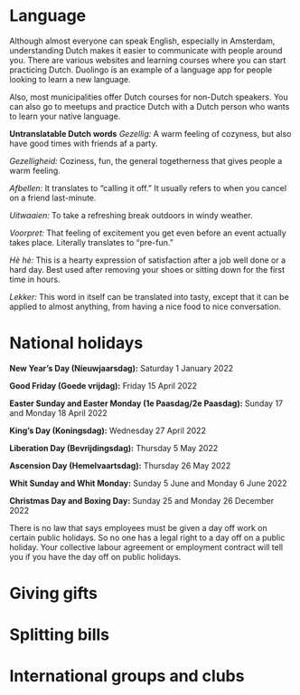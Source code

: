 # Language 
Although almost everyone can speak English, especially in Amsterdam, understanding Dutch makes it easier to communicate with people around you. There are various websites and learning courses where you can start practicing Dutch. Duolingo is an example of a language app for people looking to learn a new language. 

Also, most municipalities offer Dutch courses for non-Dutch speakers. You can also go to meetups and practice Dutch with a Dutch person who wants to learn your native language. 

**Untranslatable Dutch words**
*Gezellig:*	A warm feeling of cozyness, but also have good times with friends af a party.

*Gezelligheid:* Coziness, fun, the general togetherness that gives people a warm feeling.

*Afbellen:* It translates to “calling it off.” It usually refers to when you cancel on a friend last-minute.

*Uitwaaien:*	To take a refreshing break outdoors in windy weather.

*Voorpret:*	That feeling of excitement you get even before an event actually takes place. Literally translates to “pre-fun.”

*Hè hè:* This is a hearty expression of satisfaction after a job well done or a hard day. Best used after removing your shoes or sitting down for the first time in hours.

*Lekker:* This word in itself can be translated into tasty, except that it can be applied to almost anything, from having a nice food to nice conversation.
# National holidays 
**New Year’s Day (Nieuwjaarsdag):** Saturday 1 January 2022

**Good Friday (Goede vrijdag):** Friday 15 April 2022

**Easter Sunday and Easter Monday (1e Paasdag/2e Paasdag):** Sunday 17 and Monday 18 April 2022

**King’s Day (Koningsdag):** Wednesday 27 April 2022

**Liberation Day (Bevrijdingsdag):** Thursday 5 May 2022

**Ascension Day (Hemelvaartsdag):** Thursday 26 May 2022

**Whit Sunday and Whit Monday:** Sunday 5 June and Monday 6 June 2022

**Christmas Day and Boxing Day:** Sunday 25 and Monday 26 December 2022

<Callout>
  There is no law that says employees must be given a day off work on certain public holidays. So no one has a legal right to a day off on a public holiday. Your collective labour agreement or employment contract will tell you if you have the day off on public holidays.
</Callout>

# Giving gifts
# Splitting bills 
# International groups and clubs 

